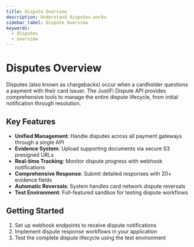 ```yaml
---
title: Dispute Overview
description: Understand disputes works
sidebar_label: Dispute Overview
keywords:
  - disputes
  - overview
---
```


# Disputes Overview

Disputes (also known as chargebacks) occur when a cardholder questions a payment with their card issuer. The JustiFi Dispute API provides comprehensive tools to manage the entire dispute lifecycle, from initial notification through resolution.

## Key Features

- **Unified Management**: Handle disputes across all payment gateways through a single API
- **Evidence System**: Upload supporting documents via secure S3 presigned URLs
- **Real-time Tracking**: Monitor dispute progress with webhook notifications
- **Comprehensive Response**: Submit detailed responses with 20+ evidence fields
- **Automatic Reversals**: System handles card network dispute reversals
- **Test Environment**: Full-featured sandbox for testing dispute workflows

## Getting Started

1. Set up webhook endpoints to receive dispute notifications
2. Implement dispute response workflows in your application
3. Test the complete dispute lifecycle using the test environment
